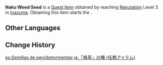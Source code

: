 {{About|the Quest Item|the gardening material|Naku Weed Seed}}
{{Item Infobox
|id           = 100966
|title        = Naku Weed Seed
|image        = Item Naku Weed Seed.png
|type         = Quest Items
|quality      = 4
|description  = A bag of Naku Weed seeds.
|source1      = Reach [[Reputation]] Level 3 in [[Inazuma]]
|quest        = The Art of Horticulture
|related_type = Variant
|related_item = Naku Weed Seed
}}
'''Naku Weed Seed''' is a [[Quest Item]] obtained by reaching [[Reputation]] Level 3 in [[Inazuma]]. Obtaining this item starts the {{Quest|The Art of Horticulture}}.

==Other Languages==
{{Other Languages
|en      = Naku Weed Seed
|zhs     = 「鸣草」的种子
|zhs_rm  = "Míngcǎo" de Zhǒngzǐ
|zht     = 「鳴草」的種子
|zht_rm  = "Míngcǎo" de Zhǒngzǐ
|ja      = 「鳴草」の種
|ja_rm   = "Nagusa" no Tane
|ko      = 「울림<->풀」 씨앗
|es      = Semillas de percibetormentas
|fr      = Graine d'herbe à sanglots
|ru      = Семена наку
|th      = Naku Weed Seed
|vi      = Hạt Giống Cỏ Naku
|de      = Naku-Kraut-Samen
|id      = Naku Weed Seed
|pt      = Semente de Erva Naku
|tr      = Gözyaşı Otu Tohumu
|it      = Semi d'Erba del pianto
}}

==Change History==
{{Change History|2.0}}

[[es:Semillas de percibetormentas]]
[[ja:「鳴草」の種 (任務アイテム)]]